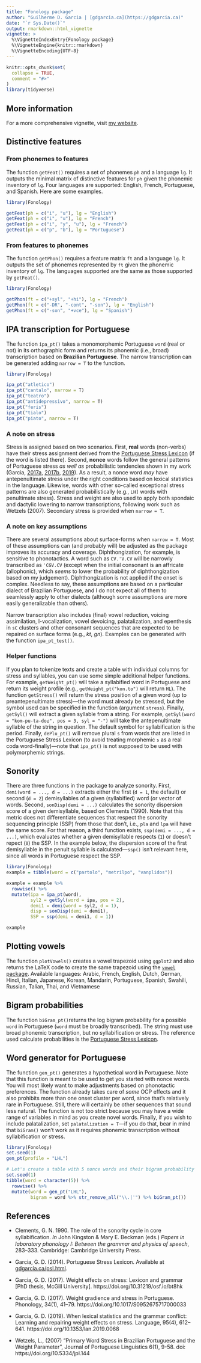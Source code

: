 ```yaml
---
title: "Fonology package"
author: "Guilherme D. Garcia | [gdgarcia.ca](https://gdgarcia.ca)"
date: "`r Sys.Date()`"
output: rmarkdown::html_vignette
vignette: >
  %\VignetteIndexEntry{Fonology package}
  %\VignetteEngine{knitr::rmarkdown}
  %\VignetteEncoding{UTF-8}
---
```


```r
knitr::opts_chunk$set(
  collapse = TRUE,
  comment = "#>"
)
library(tidyverse)
```

## More information

For a more comprehensive vignette, visit [my website](https://gdgarcia.ca/fonology).

## Distinctive features

### From phonemes to features

The function `getFeat()` requires a set of phonemes `ph` and a language `lg`. It outputs the minimal matrix of distinctive features for `ph` given the phonemic inventory of `lg`. Four languages are supported: English, French, Portuguese, and Spanish. Here are some examples.

```r
library(Fonology)

getFeat(ph = c("i", "u"), lg = "English")
getFeat(ph = c("i", "u"), lg = "French")
getFeat(ph = c("i", "y", "u"), lg = "French")
getFeat(ph = c("p", "b"), lg = "Portuguese")

```

### From features to phonemes

The function `getPhon()` requires a feature matrix `ft` and a language `lg`. It outputs the set of phonemes represented by `ft` given the phonemic inventory of `lg`. The languages supported are the same as those supported by `getFeat()`.

```r
library(Fonology)

getPhon(ft = c("+syl", "+hi"), lg = "French")
getPhon(ft = c("-DR", "-cont", "-son"), lg = "English")
getPhon(ft = c("-son", "+vce"), lg = "Spanish")

```


## IPA transcription for Portuguese

The function `ipa_pt()` takes a monomorphemic Portuguese `word` (real or not) in its orthographic form and returns its phonemic (i.e., broad) transcription based on **Brazilian Portuguese**. The narrow transcription can be generated adding `narrow = T` to the function. 

```r
library(Fonology)

ipa_pt("atletico")
ipa_pt("cantalo", narrow = T)
ipa_pt("teatro")
ipa_pt("antidepressivo", narrow = T)
ipa_pt("feris") 
ipa_pt("tialo")
ipa_pt("piato", narrow = T)

```

### A note on stress

Stress is assigned based on two scenarios. First, **real** words (non-verbs) have their stress assignment derived from the [Portuguese Stress Lexicon](https://gdgarcia.ca/psl.html) (if the word is listed there). Second, **nonce** words follow the general patterns of Portuguese stress *as well as* probabilistic tendencies shown in my work (Garcia, [2017a](https://gdgarcia.ca/thesis.html), [2017b](https://gdgarcia.ca/garcia_phon_2017.html), [2019](https://gdgarcia.ca/garcia_lg_2019.html)). As a result, a nonce word *may* have antepenultimate stress under the right conditions based on lexical statistics in the language. Likewise, words with other so-called exceptional stress patterns are also generated probabilistically (e.g., `LH]` words with penultimate stress). Stress and weight are also used to apply both spondaic and dactylic lowering to narrow transcriptions, following work such as Wetzels (2007). Secondary stress is provided when `narrow = T`.

### A note on key assumptions

There are several assumptions about surface-forms when `narrow = T`. Most of these assumptions can (and probably will) be adjusted as the package improves its accuracy and coverage. Diphthongization, for example, is sensitive to phonotactics. A word such as `CV.ˈV.CV` will be narrowly transcribed as `ˈCGV.CV` (except when the initial consonant is an affricate (allophonic), which *seems* to lower the probability of diphthongization based on my judgement). Diphthongization is not applied if the onset is complex. Needless to say, these assumptions are based on a particular dialect of Brazilian Portuguese, and I do not expect all of them to seamlessly apply to other dialects (although some assumptions are more easily generalizable than others).

Narrow transcription also includes (final) vowel reduction, voicing assimilation, l-vocalization, vowel devoicing, palatalization, and epenthesis in `sC` clusters and other consonant sequences that are expected to be repaired on surface forms (e.g., *kt*, *gn*). Examples can be generated with the function `ipa_pt_test()`.

### Helper functions

If you plan to tokenize texts and create a table with individual columns for stress and syllables, you can use some simple additional helper functions. For example, `getWeight_pt()` will take a syllabified word in Portuguese and return its weight profile (e.g., `getWeight_pt("kon.to")` will return `HL`). The function `getStress()` will return the stress position of a given word (up to preantepenultimate stress)---the word must already be stressed, but the symbol used can be specified in the function (argument `stress`). Finally, `getSyl()` will extract a given syllable from a string. For example, `getSyl(word = "kom-pu-ta-doɾ", pos = 3, syl = "-")` will take the antepenultimate syllable of the string in question. The default symbol for syllabification is the period. Finally, `dePlu_pt()` will remove plural `s` from words that are listed in the Portuguese Stress Lexicon (to avoid treating morphemic `s` as a real coda word-finally)---note that `ipa_pt()` is not supposed to be used with polymorphemic strings. 


## Sonority

There are three functions in the package to analyze sonority. First, `demi(word = ..., d = ...)` extracts either the first (`d = 1`, the default) or second (`d = 2`) demisyllables of a given (syllabified) word (or vector of words. Second, `sonDisp(demi = ...)` calculates the sonority dispersion score of a given demisyllable, based on Clements (1990). Note that this metric does not differentiate sequences that respect the sonority sequencing principle (SSP) from those that don't, i.e., `pla` and `lpa` will have the same score. For that reason, a third function exists, `ssp(demi = ..., d = ...)`, which evaluates whether a given demisyllable respects (`1`) or doesn't repect (`0`) the SSP. In the example below, the dispersion score of the first demisyllable in the penult syllable is calculated---`ssp()` isn't relevant here, since all words in Portuguese respect the SSP.

```r
library(Fonology)
example = tibble(word = c("partolo", "metrilpo", "vanplidos"))

example = example %>% 
  rowwise() %>% 
  mutate(ipa = ipa_pt(word),
         syl2 = getSyl(word = ipa, pos = 2),
         demi1 = demi(word = syl2, d = 1),
         disp = sonDisp(demi = demi1),
         SSP = ssp(demi = demi1, d = 1))

example
```


## Plotting vowels

The function `plotVowels()` creates a vowel trapezoid using `ggplot2` and also returns the LaTeX code to create the same trapezoid using the [`vowel` package](https://ctan.org/pkg/vowel?lang=en). Available languages: Arabic, French, English, Dutch, German, Hindi, Italian, Japanese, Korean, Mandarin, Portuguese, Spanish, Swahili, Russian, Talian, Thai, and Vietnamese

## Bigram probabilities

The function `biGram_pt()`returns the log bigram probability for a possible `word` in Portuguese (`word` must be broadly transcribed). The string must use broad phonemic transcription, but no syllabification or stress. The reference used calculate probabilities is the [Portuguese Stress Lexicon](https://gdgarcia.ca/psl.html).


## Word generator for Portuguese

The function `gen_pt()` generates a hypothetical word in Portuguese. Note that this function is meant to be used to get you started with nonce words. You will most likely want to make adjustments based on phonotactic preferences. The function already takes care of *some* OCP effects and it also prohibits more than one onset cluster per word, since that's relatively rare in Portuguese. Still, there will certainly be other sequences that sound less natural. The function is not too strict because you may have a wide range of variables in mind as you create novel words. Finally, if you wish to include palatalization, set `palatalization = T`---if you do that, bear in mind that `biGram()` won't work as it requires phonemic transcription without syllabification or stress.

```r
library(Fonology)
set.seed(1)
gen_pt(profile = "LHL")

# Let's create a table with 5 nonce words and their bigram probability
set.seed(1)
tibble(word = character(5)) %>%
  rowwise() %>%
  mutate(word = gen_pt("LHL"),
         bigram = word %>% str_remove_all("\\.|ˈ") %>% biGram_pt())
```

## References

- Clements, G. N. 1990. The role of the sonority cycle in core syllabiﬁcation. *In* John Kingston & Mary E. Beckman (eds.) *Papers in laboratory phonology I: Between the grammar and physics of speech*, 283--333. Cambridge: Cambridge University Press.

- Garcia, G. D. (2014). Portuguese Stress Lexicon. Available at [gdgarcia.ca/psl.html](https://gdgarcia.ca/psl.html).

- Garcia, G. D. (2017). Weight effects on stress: Lexicon and grammar [PhD thesis, McGill University]. https://doi.org/10.31219/osf.io/bt8hk

- Garcia, G. D. (2017). Weight gradience and stress in Portuguese. Phonology, 34(1), 41–79. https://doi.org/10.1017/S0952675717000033

- Garcia, G. D. (2019). When lexical statistics and the grammar conflict: Learning and repairing weight effects on stress. Language, 95(4), 612–641. https://doi.org/10.1353/lan.2019.0068

- Wetzels, L., (2007) “Primary Word Stress in Brazilian Portuguese and the Weight Parameter”, Journal of Portuguese Linguistics 6(1), 9-58. doi: https://doi.org/10.5334/jpl.144


